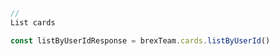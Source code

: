 ```typescript index.ts
// 
List cards

const listByUserIdResponse = brexTeam.cards.listByUserId()
```